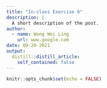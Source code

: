 ```yaml
---
title: "In-class Exercise 6"
description: |
  A short description of the post.
author:
  - name: Wong Wei Ling
    url: www.google.com
date: 09-20-2021
output:
  distill::distill_article:
    self_contained: false
---
```



```r
knitr::opts_chunk$set(echo = FALSE)
```




